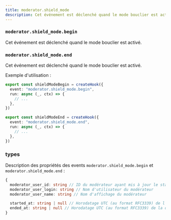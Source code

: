 ```yaml
---
title: moderator.shield_mode
description: Cet événement est déclenché quand le mode bouclier est activé.
---
```


### `moderator.shield_mode.begin`

Cet événement est déclenché quand le mode bouclier est activé.

### `moderator.shield_mode.end`

Cet événement est déclenché quand le mode bouclier est activé.

Exemple d'utilisation :

```typescript
export const shieldModeBegin = createHook({
  event: "moderator.shield_mode.begin",
  run: async (_, ctx) => {
    // ...
  },
})

export const shieldModeEnd = createHook({
  event: "moderator.shield_mode.end",
  run: async (_, ctx) => {
    // ...
  },
})
```

### types

Description des propriétés des events `moderator.shield_mode.begin` et `moderator.shield_mode.end` :

```typescript
{
  moderator_user_id: string // ID du modérateur ayant mis à jour le statut du Shield Mode.
  moderator_user_login: string // Nom d'utilisateur du modérateur
  moderator_user_name: string // Nom d'affichage du modérateur

  started_at: string | null // Horodatage UTC (au format RFC3339) de l'activation du Shield Mode (présent uniquement dans les événements channel.shield_mode.begin)
  ended_at: string | null // Horodatage UTC (au format RFC3339) de la désactivation du Shield Mode (présent uniquement dans les événements channel.shield_mode.end)
}
```
